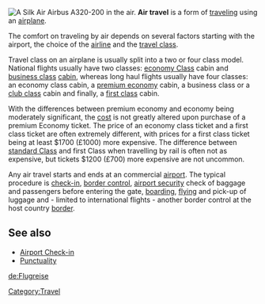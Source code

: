 [[Image:Silkair A320-200 Economy Class cabin.JPG|thumb|right|A [[Silk Air]] Airbus A320-200 in the air.]]
'''Air travel''' is a form of [[traveling]] using an [[airplane]].

The comfort on traveling by air depends on several factors starting with the airport, the choice of the [[airline]] and the [[travel class]].

Travel class on an airplane is usually split into a two or four class model. National flights usually have two classes: [[economy Class]] cabin and [[Business Class|business class]] [[aircraft cabin|cabin]], whereas long haul flights usually have four classes: an economy class cabin, a [[premium Economy|premium economy]] cabin, a business class or a [[club Class|club class]] cabin and finally, a [[First class travel|first class]] cabin. 

With the differences between premium economy and economy being moderately significant, the [[cost]] is not greatly altered upon purchase of a premium Economy ticket. The price of an economy class ticket and a first class ticket are often extremely different, with prices for a first class ticket being at least $1700 (£1000) more expensive. The difference between [[standard Class]] and first Class when travelling by rail is often not as expensive, but tickets $1200 (£700) more expensive are not uncommon.

Any air travel starts and ends at an commercial [[airport]]. The typical procedure is [[Airport Check-in|check-in]], [[border control]], [[airport security]] check of baggage and passengers before entering the gate, [[boarding]], [[Flight|flying]] and pick-up of luggage and - limited to international flights - another border control at the host country [[border]].

==See also==
*[[Airport Check-in]]
*[[Punctuality]]

{{commons|Air Travel|{{PAGENAME}}}}
<!--{{commonscat}}-->

[[Category:Travel]]

{{vocab-stub}}

[[de:Flugreise]]